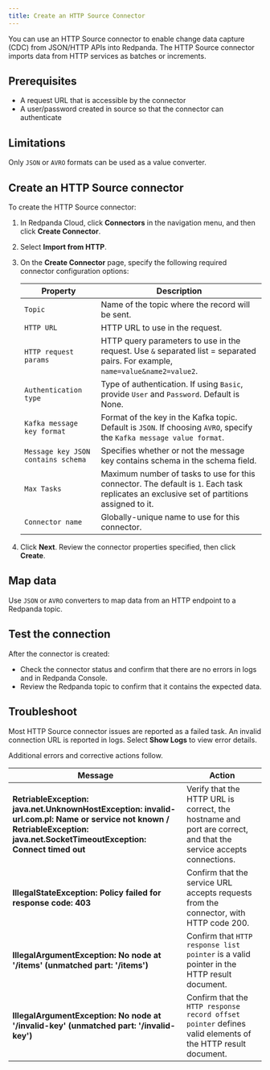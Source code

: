 ```yaml
---
title: Create an HTTP Source Connector
---
```


<head>
    <meta name="title" content="Create a HTTP Source Connector | Redpanda Docs"/>
    <meta name="description" content="Use the Redpanda Cloud UI to create a HTTP Source Connector."/>
    <link rel="canonical" href="https://docs.redpanda.com/docs/deploy/deployment-option/cloud/managed-connectors/create-http-source-connector/" />
</head>

You can use an HTTP Source connector to enable change data capture (CDC) from
JSON/HTTP APIs into Redpanda. The HTTP Source connector imports data from HTTP
services as batches or increments.

## Prerequisites

- A request URL that is accessible by the connector
- A user/password created in source so that the connector can authenticate

## Limitations

Only `JSON` or `AVRO` formats can be used as a value converter.

## Create an HTTP Source connector

To create the HTTP Source connector:

1. In Redpanda Cloud, click **Connectors** in the navigation menu, and then
   click **Create Connector**.
2. Select **Import from HTTP**.
3. On the **Create Connector** page, specify the following required connector
   configuration options:

   | Property                             | Description |
   | ------------------------------------ | ----------- |
   | `Topic` | Name of the topic where the record will be sent. |
   | `HTTP URL` | HTTP URL to use in the request. |
   | `HTTP request params` | HTTP query parameters to use in the request. Use `&` separated list = separated pairs. For example, `name=value&name2=value2`. |
   | `Authentication type` | Type of authentication. If using `Basic`, provide `User` and `Password`. Default is None. |
   | `Kafka message key format`  | Format of the key in the Kafka topic. Default is `JSON`. If choosing `AVRO`, specify the `Kafka message value format`.|
   | `Message key JSON contains schema` | Specifies whether or not the message key contains schema in the schema field. |
   | `Max Tasks`  | Maximum number of tasks to use for this connector. The default is `1`. Each task replicates an exclusive set of partitions assigned to it. |
   | `Connector name` | Globally-unique name to use for this connector. |
4. Click **Next**. Review the connector properties specified, then click **Create**.

## Map data

Use `JSON` or `AVRO` converters to map data from an HTTP endpoint to a Redpanda
topic.

## Test the connection

After the connector is created:

- Check the connector status and confirm that there are no errors in logs and in Redpanda Console.
- Review the Redpanda topic to confirm that it contains the expected data.

## Troubleshoot

Most HTTP Source connector issues are reported as a failed task. An invalid connection
URL is reported in logs.
Select **Show Logs** to view error details.

Additional errors and corrective actions follow.

| Message | Action |
|---------|--------|
| **RetriableException: java.net.UnknownHostException: invalid-url.com.pl: Name or service not known / RetriableException: java.net.SocketTimeoutException: Connect timed out** | Verify that the HTTP URL is correct, the hostname and port are correct, and that the service accepts connections. |
| **IllegalStateException: Policy failed for response code: 403** | Confirm that the service URL accepts requests from the connector, with HTTP code 200. |
| **IllegalArgumentException: No node at '/items' (unmatched part: '/items')** | Confirm that `HTTP response list pointer` is a valid pointer in the HTTP result document. |
| **IllegalArgumentException: No node at '/invalid-key' (unmatched part: '/invalid-key')** | Confirm that the `HTTP response record offset pointer` defines valid elements of the HTTP result document. |
